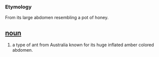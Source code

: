 === Etymology ===
From its large abdomen resembling a pot of honey.

== [[noun]] ==
#a type of ant from Australia known for its huge inflated amber colored abdomen.